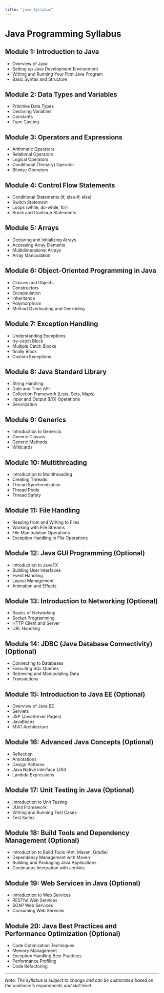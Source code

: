 ```yaml
---
title: "java Syllabus"
---
```

# Java Programming Syllabus

## Module 1: Introduction to Java
- Overview of Java
- Setting up Java Development Environment
- Writing and Running Your First Java Program
- Basic Syntax and Structure

## Module 2: Data Types and Variables
- Primitive Data Types
- Declaring Variables
- Constants
- Type Casting

## Module 3: Operators and Expressions
- Arithmetic Operators
- Relational Operators
- Logical Operators
- Conditional (Ternary) Operator
- Bitwise Operators

## Module 4: Control Flow Statements
- Conditional Statements (if, else-if, else)
- Switch Statement
- Loops (while, do-while, for)
- Break and Continue Statements

## Module 5: Arrays
- Declaring and Initializing Arrays
- Accessing Array Elements
- Multidimensional Arrays
- Array Manipulation

## Module 6: Object-Oriented Programming in Java
- Classes and Objects
- Constructors
- Encapsulation
- Inheritance
- Polymorphism
- Method Overloading and Overriding

## Module 7: Exception Handling
- Understanding Exceptions
- try-catch Block
- Multiple Catch Blocks
- finally Block
- Custom Exceptions

## Module 8: Java Standard Library
- String Handling
- Date and Time API
- Collection Framework (Lists, Sets, Maps)
- Input and Output (I/O) Operations
- Serialization

## Module 9: Generics
- Introduction to Generics
- Generic Classes
- Generic Methods
- Wildcards

## Module 10: Multithreading
- Introduction to Multithreading
- Creating Threads
- Thread Synchronization
- Thread Pools
- Thread Safety

## Module 11: File Handling
- Reading from and Writing to Files
- Working with File Streams
- File Manipulation Operations
- Exception Handling in File Operations

## Module 12: Java GUI Programming (Optional)
- Introduction to JavaFX
- Building User Interfaces
- Event Handling
- Layout Management
- Animation and Effects

## Module 13: Introduction to Networking (Optional)
- Basics of Networking
- Socket Programming
- HTTP Client and Server
- URL Handling

## Module 14: JDBC (Java Database Connectivity) (Optional)
- Connecting to Databases
- Executing SQL Queries
- Retrieving and Manipulating Data
- Transactions

## Module 15: Introduction to Java EE (Optional)
- Overview of Java EE
- Servlets
- JSP (JavaServer Pages)
- JavaBeans
- MVC Architecture

## Module 16: Advanced Java Concepts (Optional)
- Reflection
- Annotations
- Design Patterns
- Java Native Interface (JNI)
- Lambda Expressions

## Module 17: Unit Testing in Java (Optional)
- Introduction to Unit Testing
- JUnit Framework
- Writing and Running Test Cases
- Test Suites

## Module 18: Build Tools and Dependency Management (Optional)
- Introduction to Build Tools (Ant, Maven, Gradle)
- Dependency Management with Maven
- Building and Packaging Java Applications
- Continuous Integration with Jenkins

## Module 19: Web Services in Java (Optional)
- Introduction to Web Services
- RESTful Web Services
- SOAP Web Services
- Consuming Web Services

## Module 20: Java Best Practices and Performance Optimization (Optional)
- Code Optimization Techniques
- Memory Management
- Exception Handling Best Practices
- Performance Profiling
- Code Refactoring

---

*Note: The syllabus is subject to change and can be customized based on the audience's requirements and skill level.*
